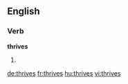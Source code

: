 ==English==

===Verb===
'''thrives'''

# {{third-person singular of|thrive}}

[[de:thrives]]
[[fr:thrives]]
[[hu:thrives]]
[[vi:thrives]]